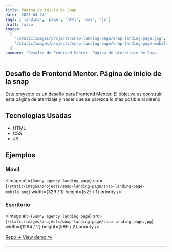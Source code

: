 ```yaml
---
title: Página de inicio de Snap
date: '2023-04-24'
tags: ['landing', 'page', 'html', 'css', 'js']
draft: false
images:
  [
    '/static/images/projects/snap-landing-page/snap-landing-page.jpg',
    '/static/images/projects/snap-landing-page/snap-landing-page-mobile.png',
  ]
summary: 'Desafío de Frontend Mentor. Página de aterrizaje de Snap.'
---
```


## Desafío de Frontend Mentor. Página de inicio de la snap

Este proyecto es un desafío para Frontend Mentor. El objetivo es construir esta página de aterrizaje y hacer que se parezca lo más posible al diseño.

## Tecnologías Usadas

- HTML
- CSS
- JS

## Ejemplos

### Móvil

<Image
  alt={`Sunny agency landing page`}
  src={`/static/images/projects/snap-landing-page/snap-landing-page-mobile.png`}
  width={329 / 1}
  height={527 / 1}
  priority
/>

### Escritorio

<Image
  alt={`Sunny agency landing page`}
  src={`/static/images/projects/snap-landing-page/snap-landing-page.jpg`}
  width={1294 / 2}
  height={589 / 2}
  priority
/>

[Repo ✈️](https://github.com/robert-ds/snap-landing-page)
[View demo 🛰](https://robert-ds.github.io/snap-landing-page/)

---
